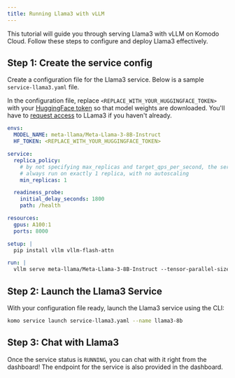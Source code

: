 ```yaml
---
title: Running Llama3 with vLLM
---
```


This tutorial will guide you through serving Llama3 with vLLM on Komodo Cloud. Follow these steps to configure and deploy Llama3 effectively.

## Step 1: Create the service config

Create a configuration file for the Llama3 service. Below is a sample `service-llama3.yaml` file.

In the configuration file, replace `<REPLACE_WITH_YOUR_HUGGINGFACE_TOKEN>` with your [HuggingFace token](https://huggingface.co/docs/hub/en/security-tokens) so that model weights are downloaded.
You'll have to [request access](https://huggingface.co/meta-llama/Meta-Llama-3-8B-Instruct) to LLama3 if you haven't already.

```yaml
envs:
  MODEL_NAME: meta-llama/Meta-Llama-3-8B-Instruct
  HF_TOKEN: <REPLACE_WITH_YOUR_HUGGINGFACE_TOKEN>

service:
  replica_policy:
    # by not specifying max_replicas and target_qps_per_second, the service will
    # always run on exactly 1 replica, with no autoscaling
    min_replicas: 1

  readiness_probe:
    initial_delay_seconds: 1800
    path: /health

resources:
  gpus: A100:1
  ports: 8000

setup: |
  pip install vllm vllm-flash-attn

run: |
  vllm serve meta-llama/Meta-Llama-3-8B-Instruct --tensor-parallel-size 1 --port 8000
```

## Step 2: Launch the Llama3 Service

With your configuration file ready, launch the Llama3 service using the CLI:

```bash
komo service launch service-llama3.yaml --name llama3-8b
```

## Step 3: Chat with Llama3

Once the service status is `RUNNING`, you can chat with it right from the dashboard!
The endpoint for the service is also provided in the dashboard.